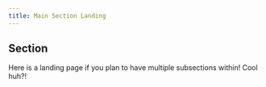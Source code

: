 ```yaml
---
title: Main Section Landing
---
```



## Section

Here is a landing page if you plan to have multiple subsections within! Cool huh?!



